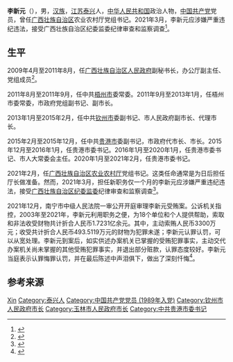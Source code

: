 {{Infobox Ambassador
| name = 李新元
| birth_date = {{birth year and age|1962|10}}
| birth_place = {{CHN}}[[江苏|江苏]][[泰兴市|泰兴市]]
| ethnicity = [[汉族|汉族]]
| party = {{CPC}}（已被开除）
}}

'''李新元'''（{{bd|1962年|10月||catIdx=Li李}}），男，[[汉族|汉族]]，[[江苏|江苏]][[泰兴市|泰兴]]人，[[中华人民共和国|中华人民共和国]]政治人物，[[中国共产党|中国共产党]]党员，曾任[[广西壮族自治区|广西壮族自治区]]农业农村厅党组书记。2021年3月，李新元应涉嫌严重违纪违法，接受广西壮族自治区纪委监委纪律审查和监察调查<ref>{{Cite news|title=广西壮族自治区农业农村厅党组书记李新元接受审查调查|url=http://www.xinhuanet.com/local/2021-03/16/c_1127217274.htm|publisher=新华网|date=2021-03-16|accessdate=2021-04-11|archive-date=2021-04-11|archive-url=https://web.archive.org/web/20210411044146/http://www.xinhuanet.com/local/2021-03/16/c_1127217274.htm|dead-url=no}}</ref>。

== 生平 ==
2009年4月至2011年8月，任[[广西壮族自治区人民政府|广西壮族自治区人民政府]]副秘书长，办公厅副主任、党组成员<ref>{{Cite news|title=李新元 简历|url=http://ldzl.people.com.cn/dfzlk/front/personPage4561.htm|newspaper=人民网地方领导资料库|accessdate=2021-04-12|archive-date=2021-05-06|archive-url=https://web.archive.org/web/20210506074006/http://ldzl.people.com.cn/dfzlk/front/personPage4561.htm|dead-url=no}}</ref>。

2011年8月至2011年9月，任中共[[梧州市|梧州市]]委常委。2011年9月至2013年1月，任梧州市委常委，市政府党组副书记、副市长。

2013年1月至2015年2月，任中共[[钦州市|钦州市]]委副书记、市人民政府副市长、代理市长。

2015年2月至2015年12月，任中共[[贵港市|贵港市]]委副书记，市政府代市长、市长。2015年12月至2016年1月，任贵港市委书记。2016年1月至2020年1月，任贵港市委书记、市人大常委会主任。2020年1月至2021年2月，任贵港市委书记。

2021年2月，任[[广西壮族自治区农业农村厅|广西壮族自治区农业农村厅]]党组书记。这类任命通常是为日后担任厅长做准备。然而，2021年3月，担任新职务仅一个月的李新元应涉嫌严重违纪违法，接受[[中国共产党广西壮族自治区纪律检查委员会|广西壮族自治区纪委]][[广西壮族自治区监察委员会|监委]]纪律审查和监察调查<ref>{{Cite news|title=广西壮族自治区农业农村厅党组书记李新元接受审查调查|url=http://district.ce.cn/newarea/sddy/202103/16/t20210316_36385322.shtml|publisher=中国经济网|date=2021-03-16|accessdate=2021-04-12|archive-date=2021-07-28|archive-url=https://web.archive.org/web/20210728181910/http://district.ce.cn/newarea/sddy/202103/16/t20210316_36385322.shtml|dead-url=no}}</ref>。

2021年12月，南宁市中级人民法院一审公开开庭审理李新元受贿案。公诉机关指控，2003年至2021年，李新元利用职务之便，为18个单位和个人提供帮助，索取和非法收受财物共计折合人民币1.7231亿余元。其中，主动索贿人民币3300万元；收受共计折合人民币493.5119万元的财物为犯罪未遂；李新元认罪认罚，可以从宽处理。李新元到案后，如实供述办案机关已掌握的受贿犯罪事实，主动交代办案机关尚未掌握的其他受贿犯罪事实，并退出部分赃款，认罪态度较好。李新元当庭表示认罪悔罪认罚，并在最后陈述中声泪俱下，做出了深刻忏悔<ref>{{Cite web|title=1.7亿余元！广西贵港原市委书记李新元受贿案开庭|url=http://www.ifnews.com/news.html?aid=265214|access-date=2021-12-22|date=2021-12-22|publisher=国际金融报|archive-date=2021-12-22|archive-url=https://web.archive.org/web/20211222111840/http://www.ifnews.com/news.html?aid=265214|dead-url=no}}</ref>。

== 参考来源 ==
{{reflist}}

{{中共十九大以来的反腐败工作}}

{{Authority control}}
{{DEFAULTSORT:li xinyuan}}
[[Category:李姓|Xin]]
[[Category:泰兴人|Category:泰兴人]]
[[Category:中国共产党党员_(1989年入党)|Category:中国共产党党员 (1989年入党)]]
[[Category:钦州市人民政府市长|Category:钦州市人民政府市长]]
[[Category:玉林市人民政府市长|Category:玉林市人民政府市长]]
[[Category:中共贵港市委书记|Category:中共贵港市委书记]]